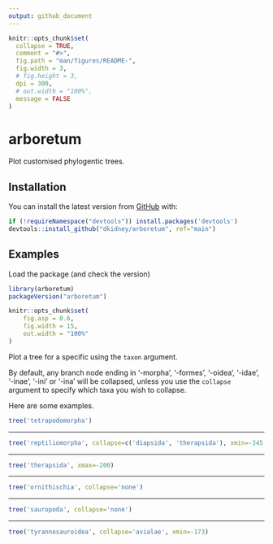 ```yaml
---
output: github_document
---
```


<!-- README.md is generated from README.Rmd. Please edit that file -->

```r
knitr::opts_chunk$set(
  collapse = TRUE,
  comment = "#>",
  fig.path = "man/figures/README-",
  fig.width = 3,
  # fig.height = 3,
  dpi = 300,
  # out.width = "100%",
  message = FALSE
)
```

# arboretum

<!-- badges: start -->
<!-- badges: end -->

Plot customised phylogentic trees.

## Installation

You can install the latest version from [GitHub](https://github.com/) with:

``` r
if (!requireNamespace("devtools")) install.packages('devtools')
devtools::install_github("dkidney/arboretum", ref="main")
```

## Examples

Load the package (and check the version)

```r
library(arboretum)
packageVersion("arboretum")
```

```r
knitr::opts_chunk$set(
	fig.asp = 0.6, 
	fig.width = 15, 
	out.width = "100%"
)
```

Plot a tree for a specific using the `taxon` argument. 

By default, any branch node ending in '-morpha', '-formes', '-oidea', '-idae', '-inae', '-ini' or '-ina' will be collapsed, unless you use the `collapse` argument to specify which taxa you wish to collapse.

Here are some examples.

```r
tree('tetrapodomorpha')
```

***

```r
tree('reptiliomorpha', collapse=c('diapsida', 'therapsida'), xmin=-345, xmax=-252)
```

***

```r
tree('therapsida', xmax=-200)
```

***

```r
tree('ornithischia', collapse='none')
```

***

```r
tree('sauropoda', collapse='none')
```

***

```r
tree('tyrannosauroidea', collapse='avialae', xmin=-173)
```



